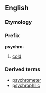 ==English==
===Etymology===
{{Gr.}}
===Prefix===
'''psychro-'''
# [[cold]]
===Derived terms===
*[[psychrometer]]
*[[psychrophilic]]